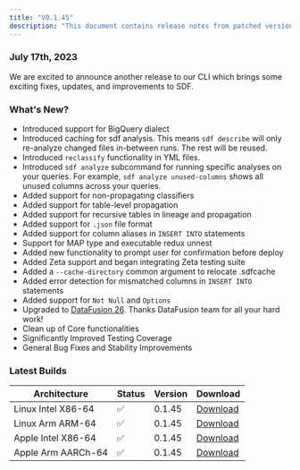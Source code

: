 ```yaml
---
title: "V0.1.45"
description: "This document contains release notes from patched version v0.1.45 of SDF."
---
```

### July 17th, 2023

We are excited to announce another release to our CLI which brings some exciting fixes, updates, and improvements to SDF.

### What's New?
- Introduced support for BigQuery dialect
- Introduced caching for sdf analysis. This means `sdf describe` will only re-analyze changed files in-between runs. The rest will be reused.
- Introduced `reclassify` functionality in YML files.
- Introduced `sdf analyze` subcommand for running specific analyses on your queries. For example, `sdf analyze unused-columns` shows all unused columns across your queries.
- Added support for non-propagating classifiers
- Added support for table-level propagation
- Added support for recursive tables in lineage and propagation
- Added support for `.json` file format
- Added support for column aliases in `INSERT INTO` statements
- Support for MAP type and executable redux unnest
- Added new functionality to prompt user for confirmation before deploy
- Added Zeta support and began integrating Zeta testing suite
- Added a `--cache-directory` common argument to relocate .sdfcache
- Added error detection for mismatched columns in `INSERT INTO` statements
- Added support for `Not Null` and `Options`
- Upgraded to [DataFusion 26](https://github.com/apache/arrow-datafusion/releases/tag/26.0.0). Thanks DataFusion team for all your hard work!
- Clean up of Core functionalities 
- Significantly Improved Testing Coverage
- General Bug Fixes and Stability Improvements

### Latest Builds 

| Architecture           | Status | Version | Download |
| ---------------------- | ------ | ------- | -------- |
| Linux Intel X86-64     |   ✅   | 0.1.45  | [Download](https://cdn.sdf.com/releases/download/sdf-v0.1.45-x86_64-unknown-linux-musl.tar.gz) |
| Linux Arm ARM-64       |   ✅   | 0.1.45  | [Download](https://cdn.sdf.com/releases/download/sdf-v0.1.45-arm-unknown-linux-gnueabihf.tar.gz) |
| Apple Intel X86-64     |   ✅   | 0.1.45  | [Download](https://cdn.sdf.com/releases/download/sdf-v0.1.45-x86_64-apple-darwin.tar.gz) |
| Apple Arm AARCh-64     |   ✅   | 0.1.45  | [Download](https://cdn.sdf.com/releases/download/sdf-v0.1.45-aarch64-apple-darwin.tar.gz) |
